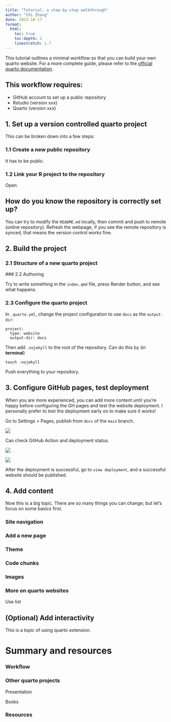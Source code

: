 ```yaml
---
title: "Tutorial: a step-by-step walkthrough"
author: "Chi Zhang"
date: 2023-10-17
format: 
  html:
    toc: true
    toc-depth: 2
    linestretch: 1.7
---
```


This tutorial outlines a minimal workflow so that you can build your own quarto website. For a more complete guide, please refer to the [official quarto documentation](https://quarto.org/).

::: callout-note

## This workflow requires:

* GitHub account to set up a public repository
* Rstudio (version xxx)
* Quarto (version xxx)

:::


## 1. Set up a version controlled quarto project

This can be broken down into a few steps:

### 1.1 Create a new public repository

It has to be public.

### 1.2 Link your R project to the repository

Open 


::: {.callout-tip collapse="true"}

## How do you know the repository is correctly set up?

You can try to modify the `README.md` locally, then commit and push to remote (online repository). Refresh the webpage, if you see the remote repository is synced, that means the version control works fine.

:::

## 2. Build the project

### 2.1 Structure of a new quarto project


### 2.2 Authoring

Try to write something in the `index.qmd` file, press Render button, and see what happens.


### 2.3 Configure the quarto project

In `_quarto.yml`, change the project configuration to use `docs` as the `output-dir`: 

```
project:
  type: website
  output-dir: docs
```

Then add `.nojekyll` to the root of the repository. Can do this by (in **terminal**)

```
touch .nojekyll
```

Push everything to your repository.



## 3. Configure GitHub pages, test deployment

::: {.callout-tip}

When you are more experienced, you can add more content until you're happy before configuring the GH pages and test the website deployment. I personally prefer to test the deployment early on to make sure it works!

:::


Go to Settings > Pages, publish from `docs` of the `main` branch.

![](resources/2_config_ghp.png)


Can check GitHub Action and deployment status. 

![](resources/3_action.png)

![](resources/4_deploy.png)

After the deployment is successful, go to `view deployment`, and a successful website should be published. 



## 4. Add content

Now this is a big topic. There are so many things you can change; but let's focus on some basics first.

### Site navigation


### Add a new page


### Theme



### Code chunks


### Images


### More on quarto websites 

Use list




## (Optional) Add interactivity 

This is a topic of using quarto extension.



# Summary and resources

### Workflow





### Other quarto projects

Presentation

Books



### Resources












